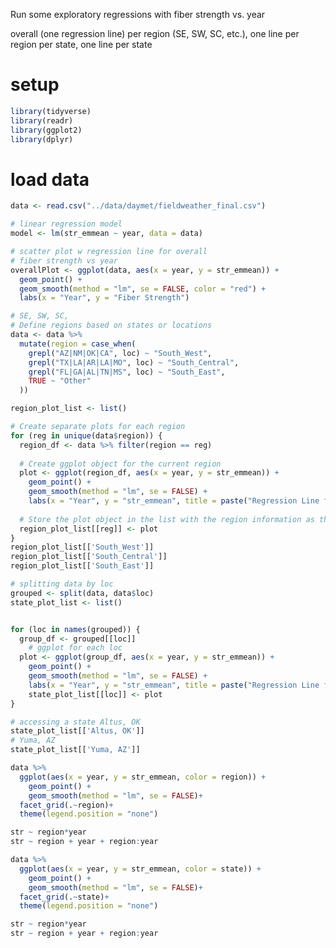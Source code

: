 Run some exploratory regressions with fiber strength vs. year

overall (one regression line)
per region (SE, SW, SC, etc.), one line per region
per state, one line per state

# setup 

```r
library(tidyverse)
library(readr)
library(ggplot2)
library(dplyr)
```

# load data
```r
data <- read.csv("../data/daymet/fieldweather_final.csv")
```
```r
# linear regression model
model <- lm(str_emmean ~ year, data = data)

# scatter plot w regression line for overall 
# fiber strength vs year 
overallPlot <- ggplot(data, aes(x = year, y = str_emmean)) +
  geom_point() +
  geom_smooth(method = "lm", se = FALSE, color = "red") +
  labs(x = "Year", y = "Fiber Strength")
```

```r
# SE, SW, SC,
# Define regions based on states or locations
data <- data %>%
  mutate(region = case_when(
    grepl("AZ|NM|OK|CA", loc) ~ "South_West",
    grepl("TX|LA|AR|LA|MO", loc) ~ "South_Central",
    grepl("FL|GA|AL|TN|MS", loc) ~ "South_East",
    TRUE ~ "Other"
  ))

region_plot_list <- list()

# Create separate plots for each region
for (reg in unique(data$region)) {
  region_df <- data %>% filter(region == reg)
  
  # Create ggplot object for the current region
  plot <- ggplot(region_df, aes(x = year, y = str_emmean)) +
    geom_point() +
    geom_smooth(method = "lm", se = FALSE) +
    labs(x = "Year", y = "str_emmean", title = paste("Regression Line for", reg))
  
  # Store the plot object in the list with the region information as the name
  region_plot_list[[reg]] <- plot
}
region_plot_list[['South_West']]
region_plot_list[['South_Central']]
region_plot_list[['South_East']]
```


```r
# splitting data by loc 
grouped <- split(data, data$loc)
state_plot_list <- list()


for (loc in names(grouped)) {
  group_df <- grouped[[loc]]
    # ggplot for each loc
  plot <- ggplot(group_df, aes(x = year, y = str_emmean)) +
    geom_point() +
    geom_smooth(method = "lm", se = FALSE) +
    labs(x = "Year", y = "str_emmean", title = paste("Regression Line for", loc))
    state_plot_list[[loc]] <- plot
}

# accessing a state Altus, OK
state_plot_list[['Altus, OK']]
# Yuma, AZ
state_plot_list[['Yuma, AZ']]

```



```r
data %>%
  ggplot(aes(x = year, y = str_emmean, color = region)) +
    geom_point() +
    geom_smooth(method = "lm", se = FALSE)+
  facet_grid(.~region)+
  theme(legend.position = "none")

str ~ region*year
str ~ region + year + region:year

```

```r
data %>%
  ggplot(aes(x = year, y = str_emmean, color = state)) +
    geom_point() +
    geom_smooth(method = "lm", se = FALSE)+
  facet_grid(.~state)+
  theme(legend.position = "none")

str ~ region*year
str ~ region + year + region:year

```

